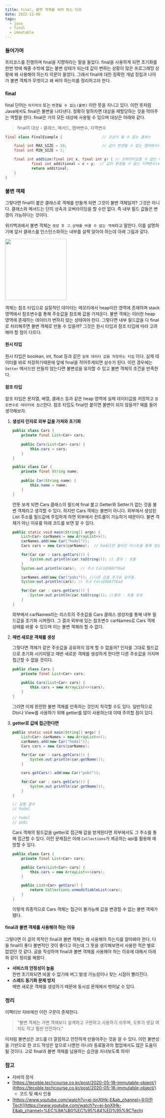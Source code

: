 ```yaml
---
title: final, 불변 객체를 써야 하는 이유
date: 2022-12-08
tags:
  - java
  - final
  - immutable
---
```


### 들어가며

프리코스를 진행하며 final을 지향하라는 말을 들었다. final을 사용하게 되면 초기화를 한번 밖에 해줄 수밖에 없는 불변 상태가 되는데 값이 변하는 상황이 많은 프로그래밍 상황에 왜 사용해야 하는지 의문이 들었다. 그래서 final에 대한 정확한 개념 정립과 나아가 불변 객체가 무엇이고 왜 써야 하는지를 정리하고자 한다.

### final

final 단어는 `마지막의` 또는 `변경될 수 없는(불변)` 이란 뜻을 지니고 있다. 이런 뜻처럼 Java에서도 final은 불변을 나타낸다. 정확히 말하자면 대상을 재할당하는 것을 막아주는 역할을 한다. final은 거의 모든 대상에 사용될 수 있으며 대상은 아래와 같다.

> final의 대상 - 클래스, 메서드, 멤버변수, 지역변수
> 

```java
final class FinalExample {                  // 조상이 될 수 없는 클래스

	final int MAX_SIZE = 10;                // 값이 변경될 수 없는 멤버변수(상수)
	final int MIN_SIZE = 1;		

	final int addSize(final int x, final int y) { // 오버라이딩할 수 없는 메서드(변경불가)
			final int additional = x + y;  // 값이 변경될 수 없는 지역변수(x, y, additional)
			return additinal;
	}
}
```

### 불변 객체

그렇다면 final이 붙은 클래스로 객체를 만들게 되면 그것이 불변 객체일까? 그것은 아니다. 클래스와 메서드는 단지 상속과 오버라이딩을 할 수만 없다. 즉 내부 필드 값들은 변경이 가능하다는 것이다.

위키백과에서 불변 객체는 `생성 후 그 상태를 바꿀 수 없는 객체`라고 말한다. 이를 설명하기에 앞서 클래스를 인스턴스화하는 내부를 살짝 알아야 하는데 아래 그림과 같다.

<img src ="final.png" height="200" width="200"/>

객체는 참조 타입으로 실질적인 데이터는 메모리에서 heap이란 영역에 존재하며 stack 영역에서 참조변수를 통해 주솟값을 참조해 값을 가져온다. 불변 객체는 이러한 heap 영역에 존재하는 데이터가 변하지 않는 상태여야 한다. 그렇다면 내부 필드값을 다 final로 처리해주면 불변 객체로 만들 수 있을까? 그것은 원시 타입과 참조 타입에 따라 고려해야 할 점이 다르다.

#### 원시 타입

원시 타입은 boolean, int, float 등과 같은 `실제 데이터 값을 저장하는 타입` 이다. 실제 데이터를 바로 저장하기때문에 앞에 final을 적어주게되면 상수가 된다. 이런 경우에는 `Setter` 메서드만 만들지 않는다면 불변성을 유지할 수 있고 불변 객체의 조건을 만족한다.

#### 참조 타입

참조 타입은 문자열, 배열, 클래스 등과 같은 heap 영역에 실제 데이터값을 저장하고 `참조변수로 데이터에 접근`한다. 참조 타입도 final만 붙이면 불변이 되지 않을까? 예를 들어 생각해보자.

1. **생성자 인자로 외부 값을 가져와 초기화**
    
    ```java
    public class Cars {
        private final List<Car> cars;
        
        public Cars(List<Car> cars) {
            this.cars = cars;
        }
    }
    
    public class Car {
        private final String name;
        
        public Car(String name) {
            this.name = name;
        }
    }
    ```
    
    언뜻 보게 되면 Cars 클래스의 필드에 final 붙고 Getter와 Setter가 없는 것을 불변 객체라고 생각할 수 있다. 하지만 Cars 객체는 불변이 아니다. 외부에서 생성된 List 주소를 필드값에 주입하게 하면 외부에서 컨트롤이 가능하기 때문이다. 불변 객체가 아닌 이유를 아래 코드를 보면 알 수 있다.
    
    ```java
    public static void main(String[] args) {
    	List<Car> carNames = new ArrayList<>();
        carNames.add(new Car("hodol"));
        Cars cars = new Cars(carNames);  // hodol만 들어간 리스트를 통해 생성
    
        for(Car car : cars.getCars()) {
            System.out.println(car.toString()); // 결과 : 호돌
        }
        System.out.println(cars);  // 주소 Cars@566776ad
    
        carNames.add(new Car("pobi")); //다른 값을 추가로 넣어줌.
        System.out.println(cars); // 주소 Cars@566776ad
    
        for(Car car : cars.getCars()) {
            System.out.println(car.toString()); //결과 : 호돌 포비
        }
    }
    ```

    외부에서 carNames라는 리스트의 주솟값을 Cars 클래스 생성자를 통해 내부 필드값을 초기화 시켜줬다. 그 결과 외부에 있는 참조변수 carNames로
    Cars 객체 상태를 바꿀 수 있으며 이는 불변 객체라 할 수 없다. 

    
2. **매번 새로운 객체를 생성**  

    그렇다면 객체가 같은 주솟값을 공유하지 않게 할 수 없을까? 인자를 그대로 필드값으로 초기화 시키지말고 매번 새로운 객체를 생성하게 한다면 다른
    주솟값을 가지며 접근할 수 없을 것이다.
    
    ```java
    public class Cars {
        private final List<Car> cars;
        
        public Cars(List<Car> cars) {
            this.cars = new ArrayList<>(cars);
        }
    }
    ```
    그러면 이제 완전한 불변 객체를 만족하는 것인지 착각할 수도 있다. 일반적으로 Dto나 View를 사용하기 위해 getter를 많이 사용하는데
    이때 주의할 점이 있다.

    
3. **getter로 값에 접근한다면**  
    ```java
    public static void main(String[] args) {
        List<Car> carNames = new ArrayList<>();
        carNames.add(new Car("hodol"));
        Cars cars = new Cars(carNames);

        for(Car car : cars.getCars()) {
            System.out.println(car.getName());
        }

        cars.getCars().add(new Car("pobi"));

        for(Car car : cars.getCars()) {
            System.out.println(car.getName());
        }
    }

    // 실행 결과
    // hodol

    // hodol
    // pobi
    ```
    Cars 객체의 필드값을 getter로 접근해 값을 받게된다면 외부에서도 그 주소를 통해 접근할 수 있다. 
    이런 문제점은 아래 `Collections`가 제공하는 api를 활용해 예방할 수 있다.
    
    ```java
    public class Cars {
        private final List<Car> cars;

        public Cars(List<Car> cars) {
            this.cars = new ArrayList<>(cars);
        }

        public List<Car> getCars() {
            return Collections.unmodifiableList(cars);
        }
    }
    ```

    이렇게 최종적으로 Cars 객체는 접근이 불가능해 값을 변경할 수 없는 불변 객체가 됐다.
    

#### final과 불변 객체를 사용해야 하는 이유

그렇다면 이 글의 목적인 final과 불변 객체는 왜 사용해야 하는지를 알아봐야 한다. 다들 final이 좋다 불변적인 것이 좋다고 하는데 그 뜻을 생각해보면서 사용한
적은 별로 없었던 것 같다. 글을 작성하며 final과 불변 객체를 사용해야 하는 이유에 대해서 아래와 같이 정리를 해봤다. 

-  **서비스의 안정성이 높음**  
한번 초기화되면 바꿀 수 없기에 버그 발생 가능성이나 찾는 시점이 빨라진다.
-  **스레드 동기화 문제 방지**  
매번 새로운 객체를 생성하기 때문에 동시성 문제에서 벗어날 수 있다.

### 정리  

이팩티브 자바에선 이런 구문이 존재한다.
> "불변 객체는 가변 객체보다 설계하고 구현하고 사용하기 쉬우며, 오류가 생길 여지도 적고 훨씬 안전하다."

이처럼 불변성은 코드를 더 깔끔하고 안전하게 만들어주는 것을 알 수 있다. 이런 불변성을 기반으로 한 코드 작성은 앞으로 나뿐만 아니라 동료들과의
협업에서도 많은 도움이 될 것이다. 고로 final과 불변 객체를 남용하는 습관을 지녀보도록 하자!

### 참고

- 자바의 정석
- [https://tecoble.techcourse.co.kr/post/2020-05-18-immutable-object/](https://tecoble.techcourse.co.kr/post/2020-05-18-immutable-object/)
    - 코드 및 예시 인용
- [https://www.youtube.com/watch?v=ej-bnXlHk-E&ab_channel=우아한Tech](https://www.youtube.com/watch?v=ej-bnXlHk-E&ab_channel=%EC%9A%B0%EC%95%84%ED%95%9CTech)